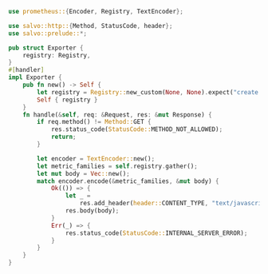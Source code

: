 ```rust  title="otel-jaeger/src/exporter.rs"
use prometheus::{Encoder, Registry, TextEncoder};

use salvo::http::{Method, StatusCode, header};
use salvo::prelude::*;

pub struct Exporter {
    registry: Registry,
}
#[handler]
impl Exporter {
    pub fn new() -> Self {
        let registry = Registry::new_custom(None, None).expect("create prometheus registry");
        Self { registry }
    }
    fn handle(&self, req: &Request, res: &mut Response) {
        if req.method() != Method::GET {
            res.status_code(StatusCode::METHOD_NOT_ALLOWED);
            return;
        }

        let encoder = TextEncoder::new();
        let metric_families = self.registry.gather();
        let mut body = Vec::new();
        match encoder.encode(&metric_families, &mut body) {
            Ok(()) => {
                let _ =
                    res.add_header(header::CONTENT_TYPE, "text/javascript; charset=utf-8", true);
                res.body(body);
            }
            Err(_) => {
                res.status_code(StatusCode::INTERNAL_SERVER_ERROR);
            }
        }
    }
}

```